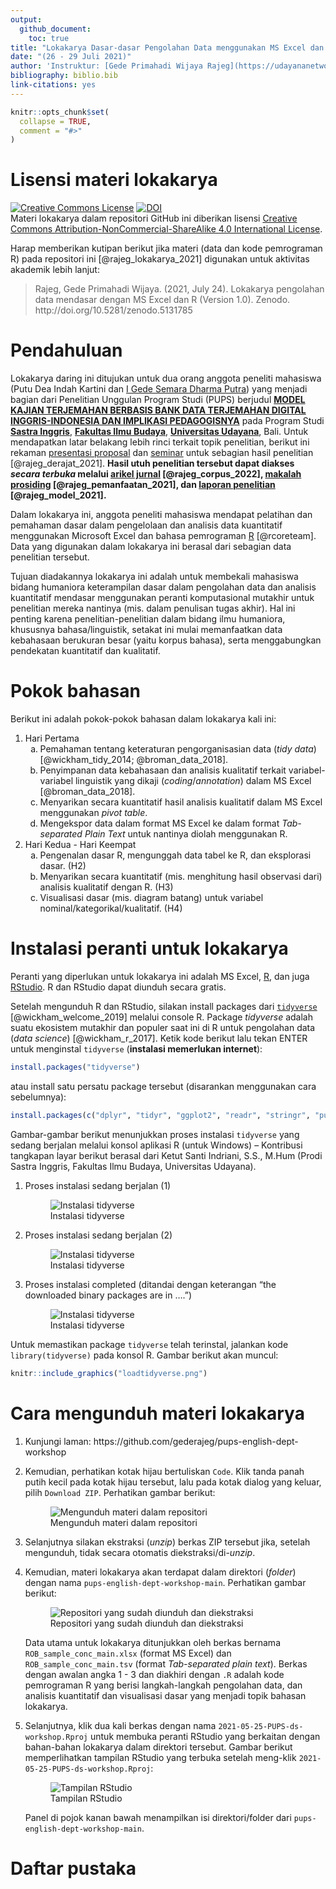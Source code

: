 ```yaml
---
output: 
  github_document:
    toc: true
title: "Lokakarya Dasar-dasar Pengolahan Data menggunakan MS Excel dan R - Penelitian Unggulan Program Studi (PUPS)"
date: "(26 - 29 Juli 2021)"
author: 'Instruktur: [Gede Primahadi Wijaya Rajeg](https://udayananetworking.unud.ac.id/lecturer/880-gede-primahadi-wijaya-rajeg) <a itemprop="sameAs" content="https://orcid.org/0000-0002-2047-8621" href="https://orcid.org/0000-0002-2047-8621" target="orcid.widget" rel="noopener noreferrer" style="vertical-align:top;"><img src="https://orcid.org/sites/default/files/images/orcid_16x16.png" style="width:1em;margin-right:.5em;" alt="ORCID iD icon"></a>'
bibliography: biblio.bib
link-citations: yes
---
```


<!-- README.md is generated from README.Rmd. Please edit that file -->

```r
knitr::opts_chunk$set(
  collapse = TRUE,
  comment = "#>"
)
```


# Lisensi materi lokakarya {-}

<a rel="license" href="http://creativecommons.org/licenses/by-nc-sa/4.0/"><img alt="Creative Commons License" style="border-width:0" src="https://i.creativecommons.org/l/by-nc-sa/4.0/88x31.png" /></a> [![DOI](https://zenodo.org/badge/372651834.svg)](https://zenodo.org/badge/latestdoi/372651834)<br />Materi lokakarya dalam repositori GitHub ini diberikan lisensi <a rel="license" href="http://creativecommons.org/licenses/by-nc-sa/4.0/">Creative Commons Attribution-NonCommercial-ShareAlike 4.0 International License</a>.

Harap memberikan kutipan berikut jika materi (data dan kode pemrograman R) pada repositori ini [@rajeg_lokakarya_2021] digunakan untuk aktivitas akademik lebih lanjut:

>Rajeg, Gede Primahadi Wijaya. (2021, July 24). Lokakarya pengolahan data mendasar dengan MS Excel dan R (Version 1.0). Zenodo. http://doi.org/10.5281/zenodo.5131785

<!-- badges: start -->
<!-- badges: end -->

# Pendahuluan {#pengantar}

Lokakarya daring ini ditujukan untuk dua orang anggota peneliti mahasiswa (Putu Dea Indah Kartini dan [I Gede Semara Dharma Putra](https://figshare.com/authors/I_Gede_Semara_Dharma_Putra/11755628)) yang menjadi bagian dari Penelitian Unggulan Program Studi (PUPS) berjudul [__MODEL KAJIAN TERJEMAHAN BERBASIS BANK DATA TERJEMAHAN DIGITAL INGGRIS-INDONESIA DAN IMPLIKASI PEDAGOGISNYA__](https://udayananetworking.unud.ac.id/lecturer/research/880-gede-primahadi-wijaya-rajeg/a-model-for-translation-study-based-on-english-indonesian-translation-database-and-its-pedagogical-implication-1179) pada Program Studi [__Sastra Inggris__](https://sasing.unud.ac.id), [__Fakultas Ilmu Budaya__](https://fib.unud.ac.id), [__Universitas Udayana__](https://www.unud.ac.id), Bali. Untuk mendapatkan latar belakang lebih rinci terkait topik penelitian, berikut ini rekaman [presentasi proposal](https://youtu.be/2myhItVlhao) dan [seminar](https://youtu.be/xQ3YKag8yPw) untuk sebagian hasil penelitian [@rajeg_derajat_2021]. **Hasil utuh penelitian tersebut dapat diakses _secara terbuka_ melalui [arikel jurnal](https://ejournal.undip.ac.id/index.php/parole/article/view/43717) [@rajeg_corpus_2022], [makalah prosiding](https://doi.org/10.6084/m9.figshare.17078369) [@rajeg_pemanfaatan_2021], dan [laporan penelitian](https://doi.org/10.31219/osf.io/eaj57) [@rajeg_model_2021].**


Dalam lokakarya ini, anggota peneliti mahasiswa mendapat pelatihan dan pemahaman dasar dalam pengelolaan dan analisis data kuantitatif menggunakan Microsoft Excel dan bahasa pemrograman [R](https://www.r-project.org) [@rcoreteam]. Data yang digunakan dalam lokakarya ini berasal dari sebagian data penelitian tersebut.

Tujuan diadakannya lokakarya ini adalah untuk membekali mahasiswa bidang humaniora keterampilan dasar dalam pengolahan data dan analisis kuantitatif mendasar menggunakan peranti komputasional mutakhir untuk penelitian mereka nantinya (mis. dalam penulisan tugas akhir). Hal ini penting karena penelitian-penelitian dalam bidang ilmu humaniora, khususnya bahasa/linguistik, setakat ini mulai memanfaatkan data kebahasaan berukuran besar (yaitu korpus bahasa), serta menggabungkan pendekatan kuantitatif dan kualitatif.

# Pokok bahasan {#isi-workshop}

Berikut ini adalah pokok-pokok bahasan dalam lokakarya kali ini:

1) Hari Pertama
    a) Pemahaman tentang keteraturan pengorganisasian data (*tidy data*) [@wickham_tidy_2014; @broman_data_2018].
    a) Penyimpanan data kebahasaan dan analisis kualitatif terkait variabel-variabel linguistik yang dikaji (*coding*/*annotation*) dalam MS Excel [@broman_data_2018].
    a) Menyarikan secara kuantitatif hasil analisis kualitatif dalam MS Excel menggunakan *pivot table*.
    a) Mengekspor data dalam format MS Excel ke dalam format *Tab-separated Plain Text* untuk nantinya diolah menggunakan R.
1) Hari Kedua - Hari Keempat
    a) Pengenalan dasar R, mengunggah data tabel ke R, dan eksplorasi dasar. (H2)
    a) Menyarikan secara kuantitatif (mis. menghitung hasil observasi dari) analisis kualitatif dengan R. (H3)
    a) Visualisasi dasar (mis. diagram batang) untuk variabel nominal/kategorikal/kualitatif. (H4)

# Instalasi peranti untuk lokakarya {#instalasi}

Peranti yang diperlukan untuk lokakarya ini adalah MS Excel, [R](https://cran.r-project.org), dan juga [RStudio](https://www.rstudio.com/products/rstudio/download/). R dan RStudio dapat diunduh secara gratis.

Setelah mengunduh R dan RStudio, silakan install packages dari [`tidyverse`](https://www.tidyverse.org) [@wickham_welcome_2019] melalui console R. Package *tidyverse* adalah suatu ekosistem mutakhir dan populer saat ini di R untuk pengolahan data (*data science*) [@wickham_r_2017]. Ketik kode berikut lalu tekan ENTER untuk menginstal `tidyverse` (**instalasi memerlukan internet**):

```r
install.packages("tidyverse")
```

atau install satu persatu package tersebut (disarankan menggunakan cara sebelumnya):

```r
install.packages(c("dplyr", "tidyr", "ggplot2", "readr", "stringr", "purrr", "tibble", "forcats"))
```

Gambar-gambar berikut menunjukkan proses instalasi `tidyverse` yang sedang berjalan melalui konsol aplikasi R (untuk Windows) -- Kontribusi tangkapan layar berikut berasal dari Ketut Santi Indriani, S.S., M.Hum (Prodi Sastra Inggris, Fakultas Ilmu Budaya, Universitas Udayana).

1. Proses instalasi sedang berjalan (1)

    ![Instalasi tidyverse](PROSES-1-santi-indriani.jpeg)
    
2. Proses instalasi sedang berjalan (2)

    ![Instalasi tidyverse](PROSES-2-santi-indriani.jpeg)
    
3. Proses instalasi completed (ditandai dengan keterangan "the downloaded binary packages are in ....")

    ![Instalasi tidyverse](PROSES-3-santi-indriani.jpeg)

Untuk memastikan package `tidyverse` telah terinstal, jalankan kode `library(tidyverse)` pada konsol R. Gambar berikut akan muncul:

```r
knitr::include_graphics("loadtidyverse.png")
```

# Cara mengunduh materi lokakarya {#unduh-materi}

1. Kunjungi laman: https://github.com/gederajeg/pups-english-dept-workshop

2. Kemudian, perhatikan kotak hijau bertuliskan `Code`. Klik tanda panah putih kecil pada kotak hijau tersebut, lalu pada kotak dialog yang keluar, pilih `Download ZIP`. Perhatikan gambar berikut:

    ![Mengunduh materi dalam repositori](pups-download-repo.png)

3. Selanjutnya silakan ekstraksi (*unzip*) berkas ZIP tersebut jika, setelah mengunduh, tidak secara otomatis diekstraksi/di-*unzip*.

4. Kemudian, materi lokakarya akan terdapat dalam direktori (*folder*) dengan nama `pups-english-dept-workshop-main`. Perhatikan gambar berikut:

    ![Repositori yang sudah diunduh dan diekstraksi](pups-downloaded-repo.png)

    Data utama untuk lokakarya ditunjukkan oleh berkas bernama `ROB_sample_conc_main.xlsx` (format MS Excel) dan `ROB_sample_conc_main.tsv` (format *Tab-separated plain text*). Berkas dengan awalan angka 1 - 3 dan diakhiri dengan `.R` adalah kode pemrograman R yang berisi langkah-langkah pengolahan data, dan analisis kuantitatif dan visualisasi dasar yang menjadi topik bahasan lokakarya.

5. Selanjutnya, klik dua kali berkas dengan nama `2021-05-25-PUPS-ds-workshop.Rproj` untuk membuka peranti RStudio yang berkaitan dengan bahan-bahan lokakarya dalam direktori tersebut. Gambar berikut memperlihatkan tampilan RStudio yang terbuka setelah meng-klik `2021-05-25-PUPS-ds-workshop.Rproj`:

    ![Tampilan RStudio](rstudio-session-first-open.png)
    
    Panel di pojok kanan bawah menampilkan isi direktori/folder dari `pups-english-dept-workshop-main`.
    

# Daftar pustaka {-}
